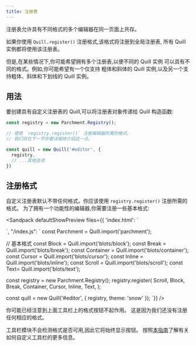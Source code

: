 ```yaml
---
title: 注册表
---
```


注册表允许具有不同格式的多个编辑器在同一页面上共存。

如果你使用 `Quill.register()` 注册格式,该格式将注册到全局注册表,
所有 Quill 实例都将使用该注册表。

但是,在某些情况下,你可能希望拥有多个注册表,以便不同的 Quill 实例
可以具有不同的格式。例如,你可能希望有一个仅支持
粗体和斜体的 Quill 实例,以及另一个支持粗体、斜体和下划线的 Quill 实例。

## 用法

要创建具有自定义注册表的 Quill,可以将注册表对象传递给 Quill 构造函数:

```js
const registry = new Parchment.Registry();

// 使用 `registry.register()` 注册编辑器所需的格式。
// 我们将在下一节中更详细地介绍这一点。

const quill = new Quill('#editor', {
  registry,
  // ...其他选项
})
```

## 注册格式

自定义注册表默认不带任何格式。你应该使用 `registry.register()` 注册所需的格式。
为了拥有一个功能性的编辑器,你需要注册一些基本格式:

<Sandpack
  defaultShowPreview
  files={{
    'index.html': `
<!-- 包含样式表 -->
<link href="{{site.cdn}}/quill.snow.css" rel="stylesheet" />
<div id="editor">
</div>
<!-- 包含 Quill 库 -->
<script src="{{site.cdn}}/quill.js"></script>
<script src="/index.js"></script>`,
    "/index.js": `
const Parchment = Quill.import('parchment');

// 基本格式
const Block = Quill.import('blots/block');
const Break = Quill.import('blots/break');
const Container = Quill.import('blots/container');
const Cursor = Quill.import('blots/cursor');
const Inline = Quill.import('blots/inline');
const Scroll = Quill.import('blots/scroll');
const Text= Quill.import('blots/text');

const registry = new Parchment.Registry();
registry.register(
  Scroll,
  Block,
  Break,
  Container,
  Cursor,
  Inline,
  Text,
);

const quill = new Quill('#editor', {
  registry,
  theme: 'snow'
});
`}}
/>

<Hint>
你可能已经注意到上面工具栏上的格式按钮不起作用。
这是因为我们还没有注册任何相应的格式。

工具栏模块不会检测格式是否可用,因此它将始终显示按钮。
按照[本指南](/docs/modules/toolbar)了解有关如何自定义工具栏的更多信息。
</Hint>

